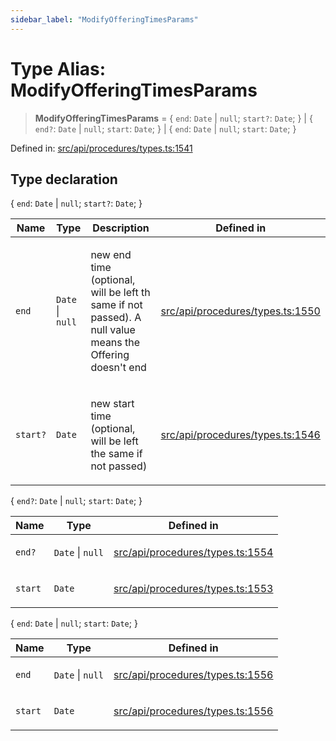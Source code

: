 ```yaml
---
sidebar_label: "ModifyOfferingTimesParams"
---
```


# Type Alias: ModifyOfferingTimesParams

> **ModifyOfferingTimesParams** = \{ `end`: `Date` \| `null`; `start?`: `Date`; \} \| \{ `end?`: `Date` \| `null`; `start`: `Date`; \} \| \{ `end`: `Date` \| `null`; `start`: `Date`; \}

Defined in: [src/api/procedures/types.ts:1541](https://github.com/PolymeshAssociation/polymesh-sdk/blob/bee6a2fe7a8ce5db42a6982e793782182cde2153/src/api/procedures/types.ts#L1541)

## Type declaration

\{ `end`: `Date` \| `null`; `start?`: `Date`; \}

<table>
<thead>
<tr>
<th>Name</th>
<th>Type</th>
<th>Description</th>
<th>Defined in</th>
</tr>
</thead>
<tbody>
<tr>
<td>

`end`

</td>
<td>

`Date` \| `null`

</td>
<td>

new end time (optional, will be left th same if not passed). A null value means the Offering doesn't end

</td>
<td>

[src/api/procedures/types.ts:1550](https://github.com/PolymeshAssociation/polymesh-sdk/blob/bee6a2fe7a8ce5db42a6982e793782182cde2153/src/api/procedures/types.ts#L1550)

</td>
</tr>
<tr>
<td>

`start?`

</td>
<td>

`Date`

</td>
<td>

new start time (optional, will be left the same if not passed)

</td>
<td>

[src/api/procedures/types.ts:1546](https://github.com/PolymeshAssociation/polymesh-sdk/blob/bee6a2fe7a8ce5db42a6982e793782182cde2153/src/api/procedures/types.ts#L1546)

</td>
</tr>
</tbody>
</table>

\{ `end?`: `Date` \| `null`; `start`: `Date`; \}

<table>
<thead>
<tr>
<th>Name</th>
<th>Type</th>
<th>Defined in</th>
</tr>
</thead>
<tbody>
<tr>
<td>

`end?`

</td>
<td>

`Date` \| `null`

</td>
<td>

[src/api/procedures/types.ts:1554](https://github.com/PolymeshAssociation/polymesh-sdk/blob/bee6a2fe7a8ce5db42a6982e793782182cde2153/src/api/procedures/types.ts#L1554)

</td>
</tr>
<tr>
<td>

`start`

</td>
<td>

`Date`

</td>
<td>

[src/api/procedures/types.ts:1553](https://github.com/PolymeshAssociation/polymesh-sdk/blob/bee6a2fe7a8ce5db42a6982e793782182cde2153/src/api/procedures/types.ts#L1553)

</td>
</tr>
</tbody>
</table>

\{ `end`: `Date` \| `null`; `start`: `Date`; \}

<table>
<thead>
<tr>
<th>Name</th>
<th>Type</th>
<th>Defined in</th>
</tr>
</thead>
<tbody>
<tr>
<td>

`end`

</td>
<td>

`Date` \| `null`

</td>
<td>

[src/api/procedures/types.ts:1556](https://github.com/PolymeshAssociation/polymesh-sdk/blob/bee6a2fe7a8ce5db42a6982e793782182cde2153/src/api/procedures/types.ts#L1556)

</td>
</tr>
<tr>
<td>

`start`

</td>
<td>

`Date`

</td>
<td>

[src/api/procedures/types.ts:1556](https://github.com/PolymeshAssociation/polymesh-sdk/blob/bee6a2fe7a8ce5db42a6982e793782182cde2153/src/api/procedures/types.ts#L1556)

</td>
</tr>
</tbody>
</table>
